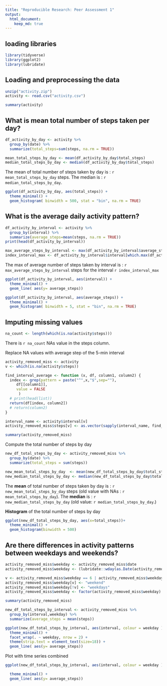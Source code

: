 ```yaml
---
title: "Reproducible Research: Peer Assessment 1"
output: 
  html_document:
    keep_md: true
---
```


## loading libraries
```r
library(tidyverse)
library(ggplot2)
library(lubridate)

```

## Loading and preprocessing the data
```r
unzip("activity.zip")
activity <- read.csv("activity.csv")

summary(activity)
```

## What is mean total number of steps taken per day?
```r


df_activity_by_day <- activity %>% 
  group_by(date) %>%
  summarize(total_steps=sum(steps, na.rm = TRUE))

mean_total_steps_by_day <- mean(df_activity_by_day$total_steps)
median_total_steps_by_day <- median(df_activity_by_day$total_steps)


```

The mean of total number of steps taken by day is : `r  mean_total_steps_by_day` steps.
The median is : `r median_total_steps_by_day`.

```r
ggplot(df_activity_by_day, aes(total_steps)) +
  theme_minimal() +
  geom_histogram( binwidth = 500, stat = "bin", na.rm = TRUE)

```


## What is the average daily activity pattern?

```r


df_activity_by_interval <- activity %>% 
  group_by(interval) %>%
  summarize(average_steps=mean(steps, na.rm = TRUE))
print(head(df_activity_by_interval))

max_average_steps_by_interval <- max(df_activity_by_interval$average_steps)
index_interval_max <- df_activity_by_interval$interval[which.max(df_activity_by_interval$average_steps)]

```

The max of average number of steps taken by interval is : `r  max_average_steps_by_interval` steps for the interval `r index_interval_max`


```r
ggplot(df_activity_by_interval, aes(interval)) +
  theme_minimal() +
  geom_line( aes(y= average_steps))

```


```r
ggplot(df_activity_by_interval, aes(average_steps)) +
  theme_minimal() +
  geom_histogram( binwidth = 5, stat = "bin", na.rm = TRUE)

```


## Imputing missing values

```r
na_count <- length(which(is.na(activity$steps)))
```

There is `r na_count` NAs value in the steps column.

Replace NA values with average step of the 5-min interval
```r

activity_removed_miss <- activity
v <- which(is.na(activity$steps))

find_interval_average <- function (x, df, column1, column2) { 
  index <- grep(pattern = paste("^",x,"$",sep=""), 
     df[[column1]], 
     value = FALSE
      )
  # print(head(list))
  return(df[index, column2])
  # return(column2)
}

interval_name <- activity$interval[v]
activity_removed_miss$steps[v] <- as.vector(sapply(interval_name, find_interval_average, df_activity_by_interval, "interval","average_steps"), mode = "numeric")

summary(activity_removed_miss)

```

Compute the total number of steps by day
```r
new_df_total_steps_by_day <- activity_removed_miss %>%
  group_by(date) %>%
  summarize(total_steps = sum(steps))

new_mean_total_steps_by_day  <- mean(new_df_total_steps_by_day$total_steps)
new_median_total_steps_by_day <- median(new_df_total_steps_by_day$total_steps)
```

The **mean** of total number of steps taken by day is : `r  new_mean_total_steps_by_day` steps (old value with NAs : `r  mean_total_steps_by_day`).
The **median** is : `r new_median_total_steps_by_day` (old value: `r median_total_steps_by_day`.)

**Histogram** of the total number of steps by day
```r
ggplot(new_df_total_steps_by_day, aes(x=total_steps))+
  theme_minimal() +
  geom_histogram(binwidth = 500)


```


## Are there differences in activity patterns between weekdays and weekends?

```r
activity_removed_miss$weekday <- activity_removed_miss$date
activity_removed_miss$weekday <- (lubridate::wday(as.Date(activity_removed_miss$weekday),week_start = 1))

v <- activity_removed_miss$weekday == 6 | activity_removed_miss$weekday == 7
activity_removed_miss$weekday[v] <- "weekend"
activity_removed_miss$weekday[!v] <- "weekdays"
activity_removed_miss$weekday <- factor(activity_removed_miss$weekday)

summary(activity_removed_miss)

new_df_total_steps_by_interval <- activity_removed_miss %>%
  group_by(interval,weekday) %>%
  summarize(average_steps = mean(steps))

ggplot(new_df_total_steps_by_interval, aes(interval, colour = weekday )) +
  theme_minimal() +
  facet_wrap(. ~ weekday, nrow = 2) +
  theme(strip.text = element_text(size=18)) +
  geom_line( aes(y= average_steps))

```

Plot with time series combined

```r
ggplot(new_df_total_steps_by_interval, aes(interval, colour = weekday )) +

  theme_minimal() +
  geom_line( aes(y= average_steps))

```


